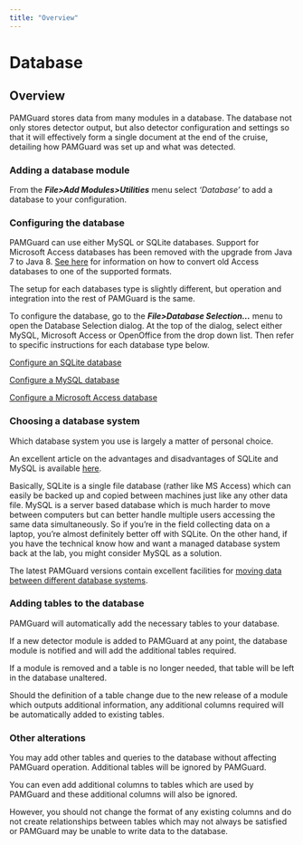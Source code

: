 ```yaml
---
title: "Overview"
---
```

Database
========

Overview
--------

PAMGuard stores data from many modules in a database. The database not only stores detector output, but also detector configuration and settings so that it will effectively form a single document at the end of the cruise, detailing how PAMGuard was set up and what was detected.

### Adding a database module

From the **_File>Add Modules>Utilities_** menu select _'Database'_ to add a database to your configuration.

### Configuring the database

PAMGuard can use either MySQL or SQLite databases. Support for Microsoft Access databases has been removed with the upgrade from Java 7 to Java 8. [See here](import_export.html) for information on how to convert old Access databases to one of the supported formats.

The setup for each databases type is slightly different, but operation and integration into the rest of PAMGuard is the same.

To configure the database, go to the **_File>Database Selection..._** menu to open the Database Selection dialog. At the top of the dialog, select either MySQL, Microsoft Access or OpenOffice from the drop down list. Then refer to specific instructions for each database type below.

  

[Configure an SQLite database](database_sqlite.html)

[Configure a MySQL database](database_MySQL.html)

[Configure a Microsoft Access database](database_msAccess.html)

### Choosing a database system

Which database system you use is largely a matter of personal choice.

An excellent article on the advantages and disadvantages of SQLite and MySQL is available [here](https://www.sqlite.org/whentouse.html).

Basically, SQLite is a single file database (rather like MS Access) which can easily be backed up and copied between machines just like any other data file. MySQL is a server based database which is much harder to move between computers but can better handle multiple users accessing the same data simultaneously. So if you're in the field collecting data on a laptop, you're almost definitely better off with SQLite. On the other hand, if you have the technical know how and want a managed database system back at the lab, you might consider MySQL as a solution.

The latest PAMGuard versions contain excellent facilities for [moving data between different database systems](import_export.html).

### Adding tables to the database

PAMGuard will automatically add the necessary tables to your database.

If a new detector module is added to PAMGuard at any point, the database module is notified and will add the additional tables required.

If a module is removed and a table is no longer needed, that table will be left in the database unaltered.

Should the definition of a table change due to the new release of a module which outputs additional information, any additional columns required will be automatically added to existing tables.

### Other alterations

You may add other tables and queries to the database without affecting PAMGuard operation. Additional tables will be ignored by PAMGuard.

You can even add additional columns to tables which are used by PAMGuard and these additional columns will also be ignored.

However, you should not change the format of any existing columns and do not create relationships between tables which may not always be satisfied or PAMGuard may be unable to write data to the database.